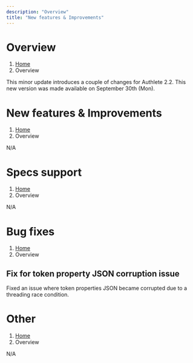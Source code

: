 ```yaml
---
description: "Overview"
title: "New features & Improvements"
---
```




# Overview
1. [Home](https://www.authlete.com/)
3. Overview

This minor update introduces a couple of changes for Authlete 2.2.
This new version was made available on September 30th (Mon).

# New features & Improvements
1. [Home](https://www.authlete.com/)
3. Overview

N/A

# Specs support
1. [Home](https://www.authlete.com/)
3. Overview

N/A

# Bug fixes
1. [Home](https://www.authlete.com/)
3. Overview

## Fix for token property JSON corruption issue

Fixed an issue where token properties JSON became corrupted due to a threading race condition.

# Other
1. [Home](https://www.authlete.com/)
3. Overview

N/A
